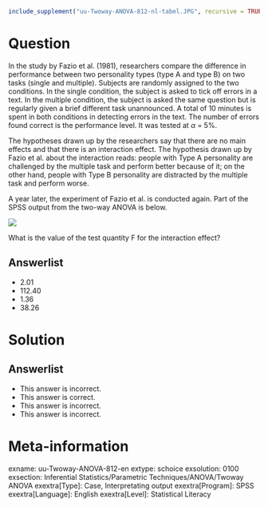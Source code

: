 ```r
include_supplement("uu-Twoway-ANOVA-812-nl-tabel.JPG", recursive = TRUE)
```


Question
========
  
In the study by Fazio et al. (1981), researchers compare the difference in performance between two personality types (type A and type B) on two tasks (single and multiple). Subjects are randomly assigned to the two conditions. In the single condition, the subject is asked to tick off errors in a text. In the multiple condition, the subject is asked the same question but is regularly given a brief different task unannounced. A total of 10 minutes is spent in both conditions in detecting errors in the text. The number of errors found correct is the performance level. It was tested at $\alpha$ = 5%.

The hypotheses drawn up by the researchers say that there are no main effects and that there is an interaction effect. The hypothesis drawn up by Fazio et al. about the interaction reads: people with Type A personality are challenged by the multiple task and perform better because of it; on the other hand, people with Type B personality are distracted by the multiple task and perform worse.

A year later, the experiment of Fazio et al. is conducted again. Part of the SPSS output from the two-way ANOVA is below.

![](uu-Twoway-ANOVA-812-nl-tabel.JPG)

What is the value of the test quantity F for the interaction effect?

  
Answerlist
----------
* 2.01
* 112.40
* 1.36
* 38.26


Solution
========


Answerlist
----------
* This answer is incorrect.
* This answer is correct.
* This answer is incorrect.
* This answer is incorrect.

Meta-information
================
exname: uu-Twoway-ANOVA-812-en
extype: schoice
exsolution: 0100
exsection: Inferential Statistics/Parametric Techniques/ANOVA/Twoway ANOVA
exextra[Type]: Case, Interpretating output
exextra[Program]: SPSS
exextra[Language]: English
exextra[Level]: Statistical Literacy